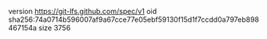 version https://git-lfs.github.com/spec/v1
oid sha256:74a0714b596007af9a67cce77e05ebf59130f15d1f7ccdd0a797eb898467154a
size 3756
